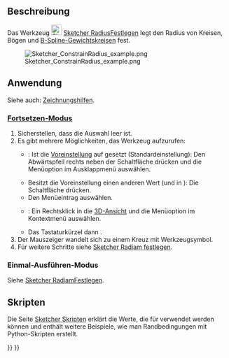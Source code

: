 <languages/>

{{Docnav/de
|[[Sketcher_ConstrainRadiam/de|RadiamFestlegen]]
|[[Sketcher_ConstrainDiameter/de|DurchmesserFestlegen]]
|[[Sketcher_Workbench/de|Sketcher]]
|IconL=Sketcher_ConstrainRadiam.svg
|IconR=Sketcher_ConstrainDiameter.svg
|IconC=Workbench_Sketcher.svg
}}

{{GuiCommand/de
|Name=Sketcher ConstrainRadius
|Name/de=Sketcher RadiusFestlegen
|MenuLocation=Skizze → Sketcher-Randbedingungen → Radius festlegen
|Workbenches=[[Sketcher_Workbench/de|Sketcher]]
|Shortcut={{KEY|K}} {{KEY|R}}
|SeeAlso=[[Sketcher_ConstrainRadiam/de|Sketcher RadiamFestlegen]], [[Sketcher_ConstrainDiameter/de|Sketcher DurchmesserFestlegen]]
}}

<span id="Description"></span>
==Beschreibung==

Das Werkzeug [[Image:Sketcher_ConstrainRadius.svg|24px]] [[Sketcher_ConstrainRadius/de|Sketcher RadiusFestlegen]] legt den Radius von Kreisen, Bögen und [[Sketcher_CreateBSpline/de#Hinweise|B-Spline-Gewichtskreisen]] fest.

[[File:Sketcher ConstrainRadius example.png]]

<span id="Usage"></span>
==Anwendung==

Siehe auch: [[Sketcher_Workbench/de#Zeichnungshilfen|Zeichnungshilfen]].

<span id="Continue_mode"></span>
===[[Sketcher_Workbench/de#Fortsetzen-Modi|Fortsetzen-Modus]]===

# Sicherstellen, dass die Auswahl leer ist.
# Es gibt mehrere Möglichkeiten, das Werkzeug aufzurufen:
#* {{Version/de|1.0}}: Ist die [[Sketcher_Preferences/de#Allgemein|Voreinstellung]] {{MenuCommand|Werkzeuge für Maßeinträge}} auf {{Value|Einzelnes Werkzeug}} gesetzt (Standardeinstellung): Den Abwärtspfeil rechts neben der Schaltfläche {{Button|[[Image:Sketcher_Dimension.svg||x16px]][[Image:Toolbar_flyout_arrow.svg|x16px]]}} drücken und die Menüoption {{MenuCommand|[[Image:Sketcher_ConstrainRadius.svg|16px]] Radius festlegen}} im Ausklappmenü auswählen.
#* Besitzt die Voreinstellung einen anderen Wert (und in {{VersionMinus/de|0.21}}): Die Schaltfläche {{Button|[[Image:Sketcher_ConstrainRadius.svg|16px]] [[Sketcher_ConstrainRadius/de|Radius festlegen]]}} drücken.
#* Den Menüeintrag {{MenuCommand|Skizze → Sketcher-Randbedingungen → [[Image:Sketcher_ConstrainRadius.svg|16px]] Radius festlegen}} auswählen.
#* {{Version/de|1.0}}: Ein Rechtsklick in die [[3D_view/de|3D-Ansicht]] und die Menüoption {{MenuCommand|Abmessung → [[Image:Sketcher_ConstrainRadius.svg|16px]] Radius festlegen}} im Kontextmenü auswählen.
#* Das Tastaturkürzel {{KEY|K}} dann {{KEY|R}}.
# Der Mauszeiger wandelt sich zu einem Kreuz mit Werkzeugsymbol.
# Für weitere Schritte siehe [[Sketcher_ConstrainRadiam/de#Continue_mode|Sketcher Radiam festlegen]].

<span id="Run-once_mode"></span>
===Einmal-Ausführen-Modus===

Siehe [[Sketcher_ConstrainRadiam/de#Einmal-Ausführen-Modus|Sketcher RadiamFestlegen]].

<span id="Scripting"></span>
== Skripten ==

{{Code|code=Sketch.addConstraint(Sketcher.Constraint('Radius', ArcOrCircle, App.Units.Quantity('123.0 mm')))}}

Die Seite [[Sketcher_scripting|Sketcher Skripten]] erklärt die Werte, die für {{incode|ArcOrCircle}} verwendet werden können und enthält weitere Beispiele, wie man Randbedingungen mit Python-Skripten erstellt.


{{Docnav/de
|[[Sketcher_ConstrainRadiam/de|RadiamFestlegen]]
|[[Sketcher_ConstrainDiameter/de|DurchmesserFestlegen]]
|[[Sketcher_Workbench/de|Sketcher]]
|IconL=Sketcher_ConstrainRadiam.svg
|IconR=Sketcher_ConstrainDiameter.svg
|IconC=Workbench_Sketcher.svg
}}

{{Sketcher_Tools_navi{{#translation:}}}}
{{Userdocnavi{{#translation:}}}}